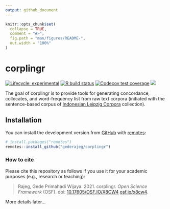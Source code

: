 ```yaml
---
output: github_document
---
```


<!-- README.md is generated from README.Rmd. Please edit that file -->

```r
knitr::opts_chunk$set(
  collapse = TRUE,
  comment = "#>",
  fig.path = "man/figures/README-",
  out.width = "100%"
)
```
# corplingr

<!-- badges: start -->
[![Lifecycle: experimental](https://img.shields.io/badge/lifecycle-experimental-orange.svg)](https://www.tidyverse.org/lifecycle/#experimental)
[![R build status](https://github.com/gederajeg/corplingr/workflows/R-CMD-check/badge.svg)](https://github.com/gederajeg/corplingr/actions)
[![Codecov test coverage](https://codecov.io/gh/gederajeg/corplingr/branch/master/graph/badge.svg)](https://codecov.io/gh/gederajeg/corplingr?branch=master)
[![](https://img.shields.io/badge/doi-10.17605/OSF.IO/X8CW4-blue.svg)](https://doi.org/10.17605/OSF.IO/X8CW4)
<!-- badges: end -->

The goal of corplingr is to provide tools for generating concordance, collocates, and word-frequency list from raw text corpora (initiated with the sentence-based corpus of [Indonesian Leipzig Corpora](https://corpora.uni-leipzig.de/en?corpusId=ind_mixed_2013) collection).

## Installation

You can install the development version from [GitHub](https://github.com/) with [remotes](https://remotes.r-lib.org/):

``` r
# install.packages("remotes")
remotes::install_github("gederajeg/corplingr")
```

### How to cite

Please cite this repository as follows if you use it for your academic purposes (e.g., research or teaching):

> Rajeg, Gede Primahadi Wijaya. 2021. corplingr. *Open Science Framework* (OSF). doi: [10.17605/OSF.IO/X8CW4](https://doi.org/10.17605/OSF.IO/X8CW4) [osf.io/x8cw4](https://osf.io/x8cw4/).

More details later...

